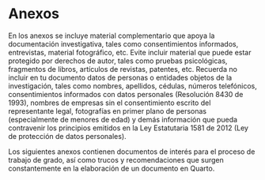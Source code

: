 # Anexos

En los anexos se incluye material complementario que apoya la documentación investigativa, tales como consentimientos informados, entrevistas, material fotográfico, etc. Evite incluir material que puede estar protegido por derechos de autor, tales como pruebas psicológicas, fragmentos de libros, artículos de revistas, patentes, etc. Recuerda no incluir en tu documento datos de personas o entidades objetos de la investigación, tales como nombres, apellidos, cédulas, números telefónicos, consentimientos informados con datos personales (Resolución 8430 de 1993), nombres de empresas sin el consentimiento escrito del representante legal, fotografías en primer plano de personas (especialmente de menores de edad) y demás información que pueda contravenir los principios emitidos en la Ley Estatutaria 1581 de 2012 (Ley de protección de datos personales).

Los siguientes anexos contienen documentos de interés para el proceso de trabajo de grado, así como trucos y recomendaciones que surgen constantemente en la elaboración de un documento en Quarto.